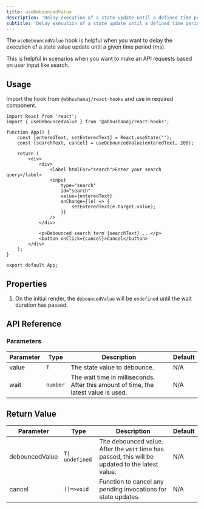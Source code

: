 ```yaml
---
title: useDebouncedValue
description: 'Delay execution of a state update until a defined time period.'
subtitle: 'Delay execution of a state update until a defined time period.'
---
```



The `useDebouncedValue` hook is helpful when you want to delay the execution of a state value update until a given time period (ms).

This is helpful in scenarios when you want to make an API requests based on user input like search.

<DemoWrapper title="useDebouncedValue">
	<Example client:load />
</DemoWrapper>

## Usage

Import the hook from `@abhushanaj/react-hooks` and use in required component.

```tsx title="./src/App.tsx" ins={2,6}
import React from 'react';
import { useDebouncedValue } from '@abhushanaj/react-hooks';

function App() {
	const [enteredText, setEnteredText] = React.useState('');
	const [searchText, cancel] = useDebouncedValue(enteredText, 200);

	return (
		<div>
			<div>
				<label htmlFor="search">Enter your search query</label>
				<input
					type="search"
					id="search"
					value={enteredText}
					onChange={(e) => {
						setEnteredText(e.target.value);
					}}
				/>
			</div>

			<p>Debounced search term {searchText} ...</p>
			<button onClick={cancel}>Cancel</button>
		</div>
	);
}

export default App;
```

## Properties

1. On the initial render, the `debouncedValue` will be `undefined` until the wait duration has passed.

## API Reference

### Parameters

| Parameter | Type     | Description                                                                         | Default |
| --------- | -------- | ----------------------------------------------------------------------------------- | ------- |
| value     | `T`      | The state value to debounce.                                                        | N/A     |
| wait      | `number` | The wait time in milliseconds. After this amount of time, the latest value is used. | N/A     |

## Return Value

| Parameter      | Type            | Description                                                                                      | Default |
| -------------- | --------------- | ------------------------------------------------------------------------------------------------ | ------- |
| debouncedValue | `T\| undefined` | The debounced value. After the `wait` time has passed, this will be updated to the latest value. | N/A     |
| cancel         | `()=>void`      | Function to cancel any pending invocations for state updates.                                    | N/A     |
